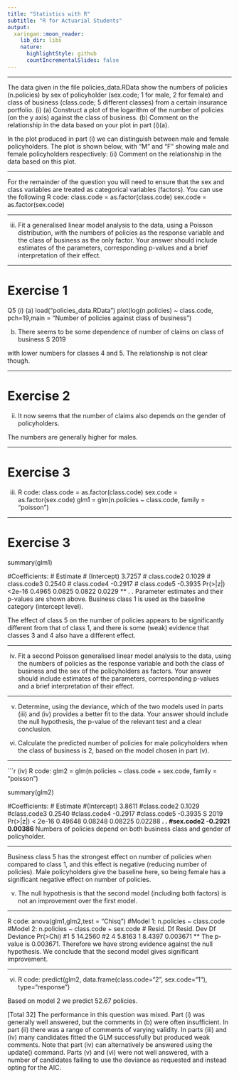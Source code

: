 ```yaml
---
title: "Statistics with R"
subtitle: "R for Actuarial Students"
output:
  xaringan::moon_reader:
    lib_dir: libs
    nature:
      highlightStyle: github
      countIncrementalSlides: false
---
```


---

The data given in the file policies_data.RData show the numbers of policies
(n.policies) by sex of policyholder (sex.code; 1 for male, 2 for female)
and class of business (class.code; 5 different classes) from a certain insurance
portfolio.
(i)
(a)
Construct a plot of the logarithm of the number of policies (on the y
axis) against the class of business.
(b)
Comment on the relationship in the data based on your plot in
part (i)(a).

In the plot produced in part (i) we can distinguish between male and female
policyholders. The plot is shown below, with “M” and “F” showing male and female
policyholders respectively:
(ii)
Comment on the relationship in the data based on this plot.

---

For the remainder of the question you will need to ensure that the sex and class
variables are treated as categorical variables (factors). You can use the following R
code:
class.code = as.factor(class.code)
sex.code = as.factor(sex.code)

---

(iii) Fit a generalised linear model analysis to the data, using a Poisson distribution,
with the numbers of policies as the response variable and the class of business
as the only factor. Your answer should include estimates of the parameters,
corresponding p-values and a brief interpretation of their effect.



---

Exercise 1
===========

Q5
(i)
(a)
load("policies_data.RData")
plot(log(n.policies) ~ class.code, pch=19,main = "Number
of policies against class of business")


(b)
There seems to be some dependence of number of claims on class of business
S 2019

with lower numbers for classes 4 and 5.
The relationship is not clear though.

---

Exercise 2
===========

(ii) It now seems that the number of claims also depends on the gender of policyholders.

The numbers are generally higher for males.


---

Exercise 3
===========

(iii) R code:
class.code = as.factor(class.code)
sex.code = as.factor(sex.code)
glm1 = glm(n.policies ~ class.code, family = "poisson")


---

Exercise 3
===========

summary(glm1)

#Coefficients:
#
Estimate
# (Intercept)
3.7257
# class.code2
0.1029
# class.code3
0.2540
# class.code4 -0.2917
# class.code5 -0.3935
Pr(>|z|)
<2e-16
0.4965
0.0825
0.0822
0.0229
***
.
.
*
Parameter estimates and their p-values are shown above.
Business class 1 is used as the baseline category (intercept level).

The effect of class 5 on the number of policies appears to be significantly different
from that of class 1, and there is some (weak) evidence that classes 3 and 4 also have
a different effect.


---

(iv) Fit a second Poisson generalised linear model analysis to the data, using the
numbers of policies as the response variable and both the class of business and
the sex of the policyholders as factors. Your answer should include estimates
of the parameters, corresponding p-values and a brief interpretation of their
effect.

---

(v) Determine, using the deviance, which of the two models used in parts (iii)
and (iv) provides a better fit to the data. Your answer should include the null
hypothesis, the p-value of the relevant test and a clear conclusion.

(vi) Calculate the predicted number of policies for male policyholders when the
class of business is 2, based on the model chosen in part (v).

---


```r

(iv)
R code:
glm2 = glm(n.policies ~ class.code + sex.code, family =
"poisson")

summary(glm2)

#Coefficients:
#
Estimate
#(Intercept)
3.8611
#class.code2
0.1029
#class.code3
0.2540
#class.code4 -0.2917
#class.code5 -0.3935
S 2019
Pr(>|z|)
< 2e-16
0.49648
0.08248
0.08225
0.02288
***
.
.
*
#sex.code2
-0.2921
0.00386 **
Numbers of policies depend on both business class and gender of policyholder.

---


Business class 5 has the strongest effect on number of policies when compared to
class 1, and this effect is negative (reducing number of policies). Male policyholders
give the baseline here, so being female has a significant negative effect on number of
policies.

(v)
The null hypothesis is that the second model (including both factors) is not an
improvement over the first model.

---

R code:
anova(glm1,glm2,test = "Chisq") 
#Model 1: n.policies ~ class.code
#Model 2: n.policies ~ class.code + sex.code
# Resid. Df Resid. Dev Df Deviance Pr(>Chi)
#1
5
14.2560
#2
4
5.8163 1
8.4397 0.003671 ** 
The p-value is 0.003671. 
Therefore we have strong evidence against the null hypothesis. We conclude that the
second model gives significant improvement.

---

(vi)
R code:
predict(glm2, data.frame(class.code="2", sex.code="1"),
type="response")

Based on model 2 we predict 52.67 policies.

[Total 32]
The performance in this question was mixed. Part (i) was generally well answered, but the
comments in (b) were often insufficient. In part (ii) there was a range of comments of
varying validity. In parts (iii) and (iv) many candidates fitted the GLM successfully but
produced weak comments. Note that part (iv) can alternatively be answered using the
update() command. Parts (v) and (vi) were not well answered, with a number of
candidates failing to use the deviance as requested and instead opting for the AIC.
